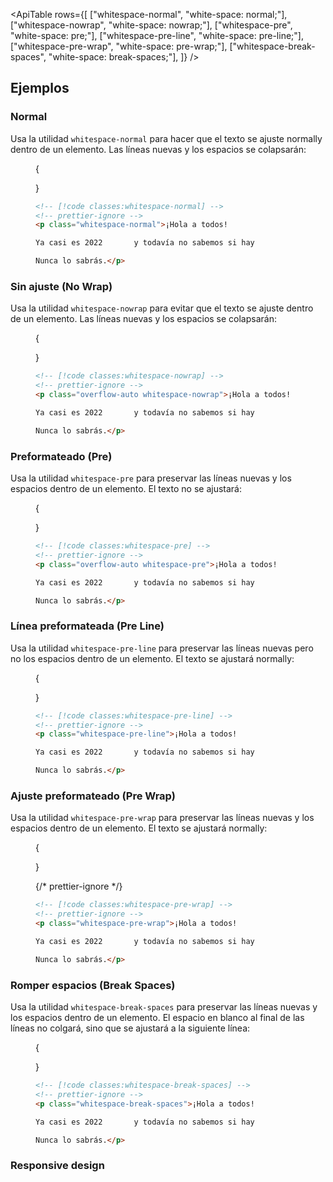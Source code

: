 

<ApiTable
  rows={[
    ["whitespace-normal", "white-space: normal;"],
    ["whitespace-nowrap", "white-space: nowrap;"],
    ["whitespace-pre", "white-space: pre;"],
    ["whitespace-pre-line", "white-space: pre-line;"],
    ["whitespace-pre-wrap", "white-space: pre-wrap;"],
    ["whitespace-break-spaces", "white-space: break-spaces;"],
  ]}
/>

## Ejemplos

### Normal

Usa la utilidad `whitespace-normal` para hacer que el texto se ajuste normally dentro de un elemento. Las líneas nuevas y los espacios se colapsarán:

<Figure>

<Example padding={false}>
  {
    <div className="mx-auto max-w-sm border-x border-x-pink-400/30 py-8 text-gray-900 dark:text-gray-200">
      <p
        className="whitespace-normal"
        children={
          "¡Hola a todos!\n\nYa casi es 2022       y todavía no sabemos si hay             extraterrestres viviendo entre nosotros, ¿o sí? Tal vez la persona que escribe esto sea un extraterrestre.\n\nNunca lo sabrás."
        }
      />
    </div>
  }
</Example>

```html
<!-- [!code classes:whitespace-normal] -->
<!-- prettier-ignore -->
<p class="whitespace-normal">¡Hola a todos!

Ya casi es 2022       y todavía no sabemos si hay             extraterrestres viviendo entre nosotros, ¿o sí? Tal vez la persona que escribe esto sea un extraterrestre.

Nunca lo sabrás.</p>
```

</Figure>

### Sin ajuste (No Wrap)

Usa la utilidad `whitespace-nowrap` para evitar que el texto se ajuste dentro de un elemento. Las líneas nuevas y los espacios se colapsarán:

<Figure>

<Example padding={false}>
  {
    <div className="mx-auto max-w-sm border-x border-x-pink-400/30 py-8 text-gray-900 dark:text-gray-200">
      <p
        className="whitespace-nowrap"
        children={
          "¡Hola a todos!\n\nYa casi es 2022       y todavía no sabemos si hay             extraterrestres viviendo entre nosotros, ¿o sí? Tal vez la persona que escribe esto sea un extraterrestre.\n\nNunca lo sabrás."
        }
      />
    </div>
  }
</Example>

```html
<!-- [!code classes:whitespace-nowrap] -->
<!-- prettier-ignore -->
<p class="overflow-auto whitespace-nowrap">¡Hola a todos!

Ya casi es 2022       y todavía no sabemos si hay             extraterrestres viviendo entre nosotros, ¿o sí? Tal vez la persona que escribe esto sea un extraterrestre.

Nunca lo sabrás.</p>
```

</Figure>

### Preformateado (Pre)

Usa la utilidad `whitespace-pre` para preservar las líneas nuevas y los espacios dentro de un elemento. El texto no se ajustará:

<Figure>

<Example padding={false}>
  {
    <div className="mx-auto max-w-sm border-x border-x-pink-400/30 py-8 text-gray-900 dark:text-gray-200">
      <p
        className="whitespace-pre"
        children={
          "¡Hola a todos!\n\nYa casi es 2022       y todavía no sabemos si hay             extraterrestres viviendo entre nosotros, ¿o sí? Tal vez la persona que escribe esto sea un extraterrestre.\n\nNunca lo sabrás."
        }
      />
    </div>
  }
</Example>

```html
<!-- [!code classes:whitespace-pre] -->
<!-- prettier-ignore -->
<p class="overflow-auto whitespace-pre">¡Hola a todos!

Ya casi es 2022       y todavía no sabemos si hay             extraterrestres viviendo entre nosotros, ¿o sí? Tal vez la persona que escribe esto sea un extraterrestre.

Nunca lo sabrás.</p>
```

</Figure>

### Línea preformateada (Pre Line)

Usa la utilidad `whitespace-pre-line` para preservar las líneas nuevas pero no los espacios dentro de un elemento. El texto se ajustará normally:

<Figure>

<Example padding={false}>
  {
    <div className="mx-auto max-w-sm border-x border-x-pink-400/30 py-8 text-gray-900 dark:text-gray-200">
      <p
        className="whitespace-pre-line"
        children={
          "¡Hola a todos!\n\nYa casi es 2022       y todavía no sabemos si hay             extraterrestres viviendo entre nosotros, ¿o sí? Tal vez la persona que escribe esto sea un extraterrestre.\n\nNunca lo sabrás."
        }
      />
    </div>
  }
</Example>

```html
<!-- [!code classes:whitespace-pre-line] -->
<!-- prettier-ignore -->
<p class="whitespace-pre-line">¡Hola a todos!

Ya casi es 2022       y todavía no sabemos si hay             extraterrestres viviendo entre nosotros, ¿o sí? Tal vez la persona que escribe esto sea un extraterrestre.

Nunca lo sabrás.</p>
```

</Figure>

### Ajuste preformateado (Pre Wrap)

Usa la utilidad `whitespace-pre-wrap` para preservar las líneas nuevas y los espacios dentro de un elemento. El texto se ajustará normally:

<Figure>

<Example padding={false}>
  {
    <div className="mx-auto max-w-sm border-x border-x-pink-400/30 py-8 text-gray-900 dark:text-gray-200">
      <p
        className="whitespace-pre-wrap"
        children={
          "¡Hola a todos!\n\nYa casi es 2022       y todavía no sabemos si hay             extraterrestres viviendo entre nosotros, ¿o sí? Tal vez la persona que escribe esto sea un extraterrestre.\n\nNunca lo sabrás."
        }
      />
    </div>
  }
</Example>

{/* prettier-ignore */}
```html
<!-- [!code classes:whitespace-pre-wrap] -->
<!-- prettier-ignore -->
<p class="whitespace-pre-wrap">¡Hola a todos!

Ya casi es 2022       y todavía no sabemos si hay             extraterrestres viviendo entre nosotros, ¿o sí? Tal vez la persona que escribe esto sea un extraterrestre.

Nunca lo sabrás.</p>
```

</Figure>

### Romper espacios (Break Spaces)

Usa la utilidad `whitespace-break-spaces` para preservar las líneas nuevas y los espacios dentro de un elemento. El espacio en blanco al final de las líneas no colgará, sino que se ajustará a la siguiente línea:

<Figure>

<Example padding={false}>
  {
    <div className="mx-auto max-w-sm border-x border-x-pink-400/30 py-8 text-gray-900 dark:text-gray-200">
      <p
        className="whitespace-break-spaces"
        children={
          "¡Hola a todos!\n\nYa casi es 2022       y todavía no sabemos si hay             extraterrestres viviendo entre nosotros, ¿o sí? Tal vez la persona que escribe esto sea un extraterrestre.\n\nNunca lo sabrás."
        }
      />
    </div>
  }
</Example>

```html
<!-- [!code classes:whitespace-break-spaces] -->
<!-- prettier-ignore -->
<p class="whitespace-break-spaces">¡Hola a todos!

Ya casi es 2022       y todavía no sabemos si hay             extraterrestres viviendo entre nosotros, ¿o sí? Tal vez la persona que escribe esto sea un extraterrestre.

Nunca lo sabrás.</p>
```

</Figure>

### Responsive design

<ResponsiveDesign element="p" property="white-space" defaultClass="whitespace-pre" featuredClass="whitespace-normal" />
